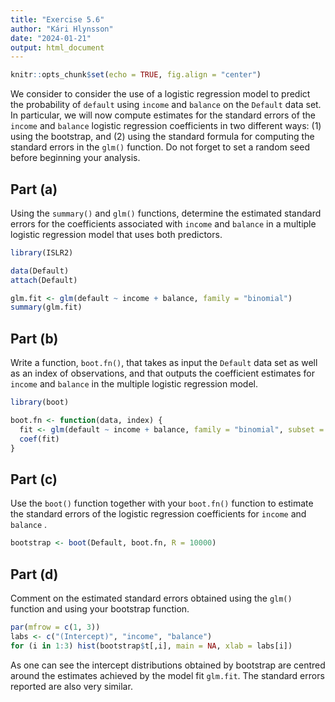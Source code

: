 ```yaml
---
title: "Exercise 5.6"
author: "Kári Hlynsson"
date: "2024-01-21"
output: html_document
---
```


```r
knitr::opts_chunk$set(echo = TRUE, fig.align = "center")
```

We consider to consider the use of a logistic regression model to predict the probability of `default` using `income` and `balance` on the `Default` data set. In particular, we will now compute estimates for the standard errors of the `income` and `balance` logistic regression coefficients in two different ways: (1) using the bootstrap, and (2) using the standard formula for computing the standard errors in the `glm()` function. Do not forget to set a random seed before beginning your analysis.

## Part (a)

Using the `summary()` and `glm()` functions, determine the estimated standard errors for the coefficients associated with `income` and `balance` in a multiple logistic regression model that uses both predictors.

```r
library(ISLR2)

data(Default)
attach(Default)

glm.fit <- glm(default ~ income + balance, family = "binomial")
summary(glm.fit)
```

## Part (b)

Write a function, `boot.fn()`, that takes as input the `Default` data set as well as an index of observations, and that outputs the coefficient estimates for `income` and `balance` in the multiple logistic regression model.

```r
library(boot)

boot.fn <- function(data, index) {
  fit <- glm(default ~ income + balance, family = "binomial", subset = index)
  coef(fit)
}
```

## Part (c)

Use the `boot()` function together with your `boot.fn()` function to estimate the standard errors of the logistic regression coefficients for `income` and `balance` .

```r
bootstrap <- boot(Default, boot.fn, R = 10000)
```

## Part (d)

Comment on the estimated standard errors obtained using the `glm()` function and using your bootstrap function.

```r
par(mfrow = c(1, 3))
labs <- c("(Intercept)", "income", "balance")
for (i in 1:3) hist(bootstrap$t[,i], main = NA, xlab = labs[i])
```

As one can see the intercept distributions obtained by bootstrap are centred around the estimates achieved by the model fit `glm.fit`. The standard errors reported are also very similar.
